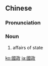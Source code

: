 ==Chinese==
{{zh-forms|s=国政}}

===Pronunciation===
{{zh-pron
|m=guózhèng
|h=pfs=koet-chṳn
|cat=n
}}

===Noun===
{{zh-noun}}

# {{lb|zh|literary}} affairs of state

[[ko:國政]]
[[ja:國政]]